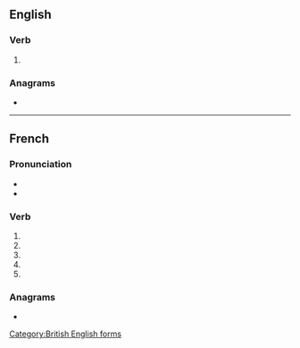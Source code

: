 {{also|formalisé}}
==English==

===Verb===
{{en-verb|formalis}}

# {{alternative spelling of|en|formalize}}

[[Category:British English forms]]

===Anagrams===
* {{anagrams|en|a=aefilmors|frailsome}}

----

==French==

===Pronunciation===
* {{fr-IPA|pos=v}}
* {{homophones|fr|formalisent|formalises}}

===Verb===
{{head|fr|verb form}}

# {{inflection of|fr|formaliser||1|s|pres|indc}}
# {{inflection of|fr|formaliser||3|s|pres|indc}}
# {{inflection of|fr|formaliser||1|s|pres|subj}}
# {{inflection of|fr|formaliser||3|s|pres|subj}}
# {{inflection of|fr|formaliser||2|s|impr}}

===Anagrams===
* {{l|fr|aliformes}}